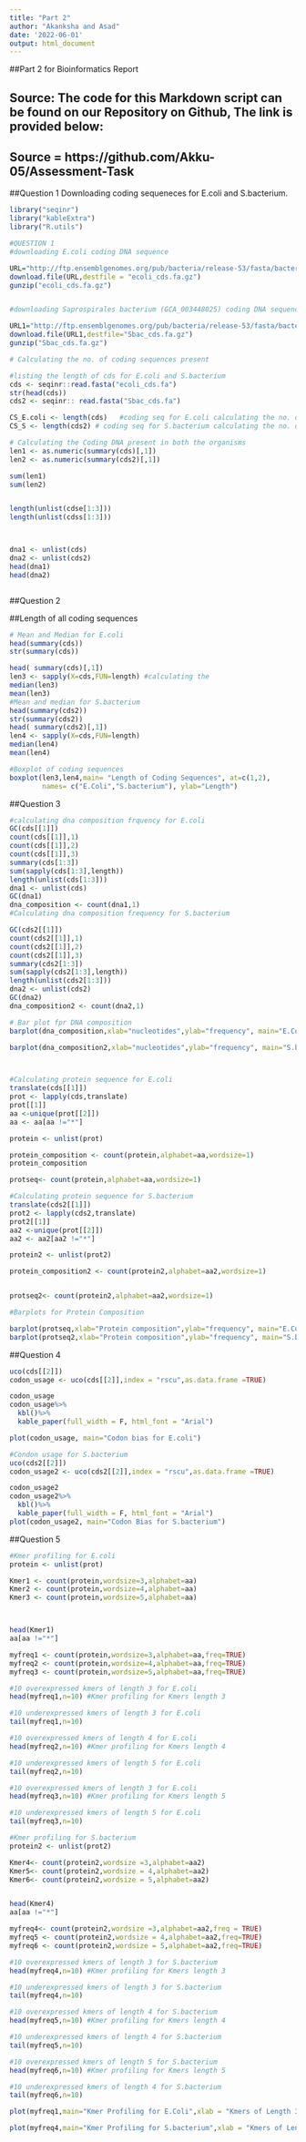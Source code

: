 ```yaml
---
title: "Part 2"
author: "Akanksha and Asad"
date: '2022-06-01'
output: html_document
---
```


##Part 2 for Bioinformatics Report

## Source: The code for this Markdown script can be found on our Repository on Github, The link is provided below:
## Source = https://github.com/Akku-05/Assessment-Task

##Question 1
Downloading coding sequeneces for E.coli and S.bacterium. 
```r

library("seqinr")
library("kableExtra")
library("R.utils")

#QUESTION 1
#downloading E.coli coding DNA sequence

URL="http://ftp.ensemblgenomes.org/pub/bacteria/release-53/fasta/bacteria_0_collection/escherichia_coli_str_k_12_substr_mg1655_gca_000005845/cds/Escherichia_coli_str_k_12_substr_mg1655_gca_000005845.ASM584v2.cds.all.fa.gz"
download.file(URL,destfile = "ecoli_cds.fa.gz")
gunzip("ecoli_cds.fa.gz")


#downloading Saprospirales bacterium (GCA_003448025) coding DNA sequence

URL1="http://ftp.ensemblgenomes.org/pub/bacteria/release-53/fasta/bacteria_58_collection/saprospirales_bacterium_gca_003448025/cds/Saprospirales_bacterium_gca_003448025.ASM344802v1.cds.all.fa.gz"
download.file(URL1,destfile="Sbac_cds.fa.gz")
gunzip("Sbac_cds.fa.gz")

# Calculating the no. of coding sequences present

#listing the length of cds for E.coli and S.bacterium
cds <- seqinr::read.fasta("ecoli_cds.fa")
str(head(cds))
cds2 <- seqinr:: read.fasta("Sbac_cds.fa")

CS_E.coli <- length(cds)   #coding seq for E.coli calculating the no. of coding sequences
CS_S <- length(cds2) # coding seq for S.bacterium calculating the no. of coding sequences

# Calculating the Coding DNA present in both the organisms
len1 <- as.numeric(summary(cds)[,1])
len2 <- as.numeric(summary(cds2)[,1])

sum(len1)
sum(len2)


length(unlist(cdse[1:3]))
length(unlist(cdss[1:3]))



dna1 <- unlist(cds)
dna2 <- unlist(cds2)
head(dna1)
head(dna2)



```
##Question 2

##Length of all coding sequences
```r
# Mean and Median for E.coli
head(summary(cds))
str(summary(cds))

head( summary(cds)[,1])
len3 <- sapply(X=cds,FUN=length) #calculating the
median(len3)
mean(len3)
#Mean and median for S.bacterium
head(summary(cds2))
str(summary(cds2))
head( summary(cds2)[,1])
len4 <- sapply(X=cds,FUN=length)
median(len4)
mean(len4)

#Boxplot of coding sequences
boxplot(len3,len4,main= "Length of Coding Sequences", at=c(1,2),
        names= c("E.Coli","S.bacterium"), ylab="Length")

```
##Question 3

```r
#calculating dna composition frquency for E.coli
GC(cds[[1]])
count(cds[[1]],1)
count(cds[[1]],2)
count(cds[[1]],3)
summary(cds[1:3])
sum(sapply(cds[1:3],length))
length(unlist(cds[1:3]))
dna1 <- unlist(cds)
GC(dna1)
dna_composition <- count(dna1,1)
#Calculating dna composition frequency for S.bacterium

GC(cds2[[1]])
count(cds2[[1]],1)
count(cds2[[1]],2)
count(cds2[[1]],3)
summary(cds2[1:3])
sum(sapply(cds2[1:3],length))
length(unlist(cds2[1:3]))
dna2 <- unlist(cds2)
GC(dna2)
dna_composition2 <- count(dna2,1)

# Bar plot fpr DNA composition
barplot(dna_composition,xlab="nucleotides",ylab="frequency", main="E.Coli CDS composition")

barplot(dna_composition2,xlab="nucleotides",ylab="frequency", main="S.bacterium CDS composition")



#Calculating protein sequence for E.coli
translate(cds[[1]])
prot <- lapply(cds,translate)
prot[[1]]
aa <-unique(prot[[2]])
aa <- aa[aa !="*"]

protein <- unlist(prot)

protein_composition <- count(protein,alphabet=aa,wordsize=1)
protein_composition

protseq<- count(protein,alphabet=aa,wordsize=1)

#Calculating protein sequence for S.bacterium
translate(cds2[[1]])
prot2 <- lapply(cds2,translate)
prot2[[1]]
aa2 <-unique(prot[[2]])
aa2 <- aa2[aa2 !="*"]

protein2 <- unlist(prot2)

protein_composition2 <- count(protein2,alphabet=aa2,wordsize=1)


protseq2<- count(protein2,alphabet=aa2,wordsize=1)

#Barplots for Protein Composition

barplot(protseq,xlab="Protein composition",ylab="frequency", main="E.Coli CDS composition")
barplot(protseq2,xlab="Protein composition",ylab="frequency", main="S.bacterium CDS composition")

```
##Question 4

```r
uco(cds[[2]])
codon_usage <- uco(cds[[2]],index = "rscu",as.data.frame =TRUE)

codon_usage
codon_usage%>%
  kbl()%>%
  kable_paper(full_width = F, html_font = "Arial")

plot(codon_usage, main="Codon bias for E.coli")

#Condon usage for S.bacterium
uco(cds2[[2]])
codon_usage2 <- uco(cds2[[2]],index = "rscu",as.data.frame =TRUE)

codon_usage2
codon_usage2%>%
  kbl()%>%
  kable_paper(full_width = F, html_font = "Arial")
plot(codon_usage2, main="Codon Bias for S.bacterium")

```

##Question 5

```r

#Kmer profiling for E.coli
protein <- unlist(prot)

Kmer1 <- count(protein,wordsize=3,alphabet=aa)
Kmer2 <- count(protein,wordsize=4,alphabet=aa)
Kmer3 <- count(protein,wordsize=5,alphabet=aa)



head(Kmer1)
aa[aa !="*"]

myfreq1 <- count(protein,wordsize=3,alphabet=aa,freq=TRUE)
myfreq2 <- count(protein,wordsize=4,alphabet=aa,freq=TRUE)
myfreq3 <- count(protein,wordsize=5,alphabet=aa,freq=TRUE)

#10 overexpressed kmers of length 3 for E.coli
head(myfreq1,n=10) #Kmer profiling for Kmers length 3

#10 underexpressed kmers of length 3 for E.coli
tail(myfreq1,n=10)

#10 overexpressed kmers of length 4 for E.coli
head(myfreq2,n=10) #Kmer profiling for Kmers length 4

#10 underexpressed kmers of length 5 for E.coli
tail(myfreq2,n=10)

#10 overexpressed kmers of length 3 for E.coli
head(myfreq3,n=10) #Kmer profiling for Kmers length 5

#10 underexpressed kmers of length 5 for E.coli
tail(myfreq3,n=10)

#Kmer profiling for S.bacterium
protein2 <- unlist(prot2)

Kmer4<- count(protein2,wordsize =3,alphabet=aa2)
Kmer5<- count(protein2,wordsize = 4,alphabet=aa2)
Kmer6<- count(protein2,wordsize = 5,alphabet=aa2)


head(Kmer4)
aa[aa !="*"]

myfreq4<- count(protein2,wordsize =3,alphabet=aa2,freq = TRUE)
myfreq5 <- count(protein2,wordsize = 4,alphabet=aa2,freq=TRUE)
myfreq6 <- count(protein2,wordsize = 5,alphabet=aa2,freq=TRUE)

#10 overexpressed kmers of length 3 for S.bacterium
head(myfreq4,n=10) #Kmer profiling for Kmers length 3

#10 underexpressed kmers of length 3 for S.bacterium
tail(myfreq4,n=10)

#10 overexpressed kmers of length 4 for S.bacterium
head(myfreq5,n=10) #Kmer profiling for Kmers length 4

#10 underexpressed kmers of length 4 for S.bacterium
tail(myfreq5,n=10)

#10 overexpressed kmers of length 5 for S.bacterium
head(myfreq6,n=10) #Kmer profiling for Kmers length 5

#10 underexpressed kmers of length 4 for S.bacterium
tail(myfreq6,n=10)

plot(myfreq1,main="Kmer Profiling for E.Coli",xlab = "Kmers of Length 3",ylab="Frequency")

plot(myfreq4,main="Kmer Profiling for S.bacterium",xlab = "Kmers of Length 3",ylab="Frequency")

```


